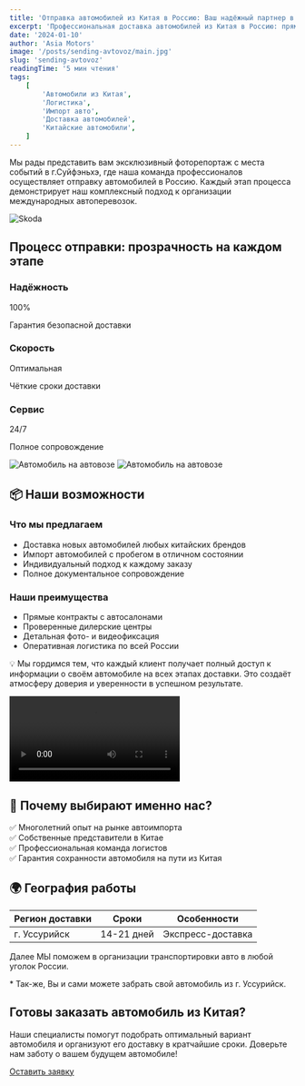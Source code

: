 ```yaml
---
title: 'Отправка автомобилей из Китая в Россию: Ваш надёжный партнер в мире автоимпорта'
excerpt: 'Профессиональная доставка автомобилей из Китая в Россию: прямой доступ к автосалонам, полное сопровождение сделки и прозрачная логистика'
date: '2024-01-10'
author: 'Asia Motors'
image: '/posts/sending-avtovoz/main.jpg'
slug: 'sending-avtovoz'
readingTime: '5 мин чтения'
tags:
    [
        'Автомобили из Китая',
        'Логистика',
        'Импорт авто',
        'Доставка автомобилей',
        'Китайские автомобили',
    ]
---
```


<div class="intro-block">
    <p class="intro-text">
        Мы рады представить вам эксклюзивный фоторепортаж с места событий в
        г.Суйфэньхэ, где наша команда профессионалов осуществляет отправку
        автомобилей в Россию. Каждый этап процесса демонстрирует наш комплексный
        подход к организации международных автоперевозок.
    </p>
</div>

<img
    src="/posts/sending-avtovoz/photo_12_2024-12-04_12-32-37.jpg"
    alt="Skoda"
    class="avtovoz__images"
/>

## Процесс отправки: прозрачность на каждом этапе

<div class="features-grid">
    <div class="feature-card">
        <h3 class="feature-title">Надёжность</h3>
        <p class="feature-value">100%</p>
        <p class="feature-description">Гарантия безопасной доставки</p>
    </div>
    <div class="feature-card">
        <h3 class="feature-title">Скорость</h3>
        <p class="feature-value">Оптимальная</p>
        <p class="feature-description">Чёткие сроки доставки</p>
    </div>
    <div class="feature-card">
        <h3 class="feature-title">Сервис</h3>
        <p class="feature-value">24/7</p>
        <p class="feature-description">Полное сопровождение</p>
    </div>
</div>

<div class="avtovoz__images-spec-wrapper">
    <img
        src="/posts/sending-avtovoz/photo_14_2024-12-04_12-32-37.jpg"
        alt="Автомобиль на автовозе"
        class="avtovoz__images-spec"
    />
    <img
        src="/posts/sending-avtovoz/photo_5_2024-12-04_12-32-37.jpg"
        alt="Автомобиль на автовозе"
        class="avtovoz__images-spec"
    />
</div>

## 📦 Наши возможности

<div class="specs-grid">
    <div class="specs-section">
        <h3>Что мы предлагаем</h3>
        <ul class="specs-list">
            <li>Доставка новых автомобилей любых китайских брендов</li>
            <li>Импорт автомобилей с пробегом в отличном состоянии</li>
            <li>Индивидуальный подход к каждому заказу</li>
            <li>Полное документальное сопровождение</li>
        </ul>
    </div>
    <div class="specs-section">
        <h3>Наши преимущества</h3>
        <ul class="specs-list">
            <li>Прямые контракты с автосалонами</li>
            <li>Проверенные дилерские центры</li>
            <li>Детальная фото- и видеофиксация</li>
            <li>Оперативная логистика по всей России</li>
        </ul>
    </div>
</div>

<div class="highlight-box">
    <p>
        💡 Мы гордимся тем, что каждый клиент получает полный доступ к
        информации о своём автомобиле на всех этапах доставки. Это создаёт
        атмосферу доверия и уверенности в успешном результате.
    </p>
</div>

<video src="/posts/sending-avtovoz/wechat.mp4" controls playsInline>
    Ваш браузер не поддерживает видео
</video>

## 🌟 Почему выбирают именно нас?

<div class="features-list">
    <div class="feature-item-spec">
        ✅ Многолетний опыт на рынке автоимпорта
    </div>
    <div class="feature-item-spec">✅ Собственные представители в Китае</div>
    <div class="feature-item-spec">✅ Профессиональная команда логистов</div>
    <div class="feature-item-spec">
        ✅ Гарантия сохранности автомобиля на пути из Китая
    </div>
</div>

## 🌍 География работы

<div class="specs-table">
    <table>
        <thead>
            <tr>
                <th>Регион доставки</th>
                <th>Сроки</th>
                <th>Особенности</th>
            </tr>
        </thead>
        <tbody>
            <tr>
                <td>г. Уссурийск</td>
                <td>14-21 дней</td>
                <td>Экспресс-доставка</td>
            </tr>
        </tbody>
    </table>
</div>

<div class="highlight-box">
    <p>
        Далее МЫ поможем в организации транспортировки авто в любой уголок
        России.
    </p>
    <p>* Так-же, Вы и сами можете забрать свой автомобиль из г. Уссурийск.</p>
</div>

<div class="cta-box">
    <h2>Готовы заказать автомобиль из Китая?</h2>
    <p>
        Наши специалисты помогут подобрать оптимальный вариант автомобиля и
        организуют его доставку в кратчайшие сроки. Доверьте нам заботу о вашем
        будущем автомобиле!
    </p>
    <a href="/contacts" class="cta-button">
        Оставить заявку
    </a>
</div>
